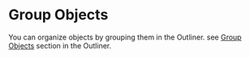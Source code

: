 # Group Objects

You can organize objects by grouping them in the Outliner.
see [Group Objects](./outliner#group-objects) section in the Outliner.

